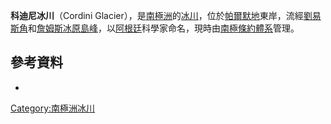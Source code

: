 {{Coord|70|1|S|62|30|W|source:GNIS|display=title}}

'''科迪尼冰川'''（Cordini Glacier），是[[南極洲|南極洲]]的[[冰川|冰川]]，位於[[帕爾默地|帕爾默地]]東岸，流經[[劉易斯角|劉易斯角]]和[[詹姆斯冰原島峰|詹姆斯冰原島峰]]，以[[阿根廷|阿根廷]]科學家命名，現時由[[南極條約體系|南極條約體系]]管理。

==參考資料==
* {{usgs-gazetteer|id=3138}}

{{Antarctica-geo-stub}}
[[Category:南極洲冰川|Category:南極洲冰川]]